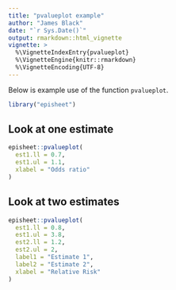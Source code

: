 ---
title: "pvalueplot example"
author: "James Black"
date: "`r Sys.Date()`"
output: rmarkdown::html_vignette
vignette: >
  %\VignetteIndexEntry{pvalueplot}
  %\VignetteEngine{knitr::rmarkdown}
  %\VignetteEncoding{UTF-8}
---

Below is example use of the function `pvalueplot`.

```{r}
library("episheet")
```

## Look at one estimate

```{r, message = F, fig.width = 6}
episheet::pvalueplot(
  est1.ll = 0.7,
  est1.ul = 1.1,
  xlabel = "Odds ratio"
)
```

## Look at two estimates

```{r, fig.width = 6}
episheet::pvalueplot(
  est1.ll = 0.8,
  est1.ul = 3.8,
  est2.ll = 1.2,
  est2.ul = 2,
  label1 = "Estimate 1",
  label2 = "Estimate 2",
  xlabel = "Relative Risk"
)
```
